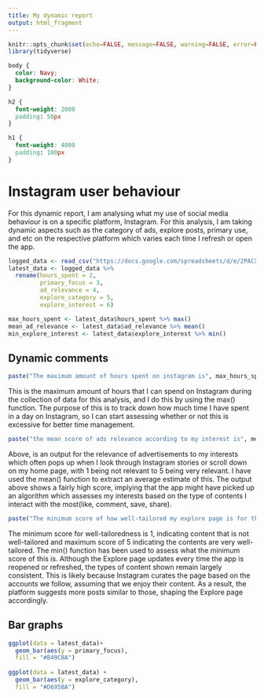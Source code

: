 ```yaml
---
title: My dynamic report
output: html_fragment
---
```


```r
knitr::opts_chunk$set(echo=FALSE, message=FALSE, warning=FALSE, error=FALSE)
library(tidyverse)
```

```css
body {
  color: Navy; 
  background-color: White;
}

h2 {
  font-weight: 2000
  padding: 50px
}

h1 {
  font-weight: 4000
  padding: 100px
}
```

# Instagram user behaviour

For this dynamic report, I am analysing what my use of social media behaviour is on a specific platform, Instagram. For this analysis, I am taking dynamic aspects such as the category of ads, explore posts, primary use, and etc on the respective platform which varies each time I refresh or open the app.

```r
logged_data <- read_csv("https://docs.google.com/spreadsheets/d/e/2PACX-1vSAsEeOz_fSCpiUK_fm6yL2BLY41wH488WJenZHvclD3lRodQFASOXrElkoHjncIIZqPyBTD2NJsaPS/pub?output=csv")
latest_data <- logged_data %>%
  rename(hours_spent = 2,
         primary_focus = 3,
         ad_relevance = 4,
         explore_category = 5,
         explore_interest = 6)

max_hours_spent <- latest_data$hours_spent %>% max()
mean_ad_relevance <- latest_data$ad_relevance %>% mean()
min_explore_interest <- latest_data$explore_interest %>% min()
```


## Dynamic comments

```r
paste("The maximum amount of hours spent on instagram is", max_hours_spent, "hours." )
```

This is the maximum amount of hours that I can spend on Instagram during the collection of data for this analysis, and I do this by using the max() function. The purpose of this is to track down how much time I have spent in a day on Instagram, so I can start assessing whether or not this is excessive for better time management.

```r
paste("the mean score of ads relevance according to my interest is", mean_ad_relevance, "out of 5.")
```

Above, is an output for the relevance of advertisements to my interests which often pops up when I look through Instagram stories or scroll down on my home page, with 1 being not relevant to 5 being very relevant. I have used the mean() function to extract an average estimate of this. The output above shows a fairly high score, implying that the app might have picked up an algorithm which assesses my interests based on the type of contents I interact with the most(like, comment, save, share).

```r
paste("The minimum score of how well-tailored my explore page is for the everey time the page is refreshed is", min_explore_interest, "out of 5")
```
The minimum score for well-tailoredness is 1, indicating content that is not well-tailored and maximum score of 5 indicating the contents are very well-tailored. The min() function has been used to assess what the minimum score of this  is. Although the Explore page updates every time the app is reopened or refreshed, the types of content shown remain largely consistent. This is likely because Instagram curates the page based on the accounts we follow, assuming that we enjoy their content. As a result, the platform suggests more posts similar to those, shaping the Explore page accordingly.

## Bar graphs
```r
ggplot(data = latest_data)+
  geom_bar(aes(y = primary_focus),
  fill = "#B49CBA")
  
ggplot(data = latest_data) +
  geom_bar(aes(y = explore_category),
  fill = "#D695BA")
```



